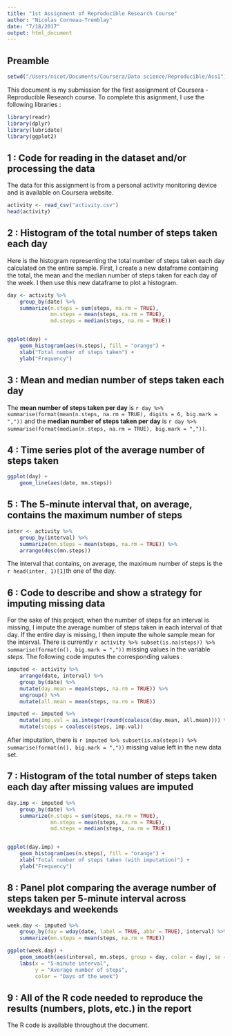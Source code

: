 ```yaml
---
title: "1st Assignment of Reproducible Research Course"
author: "Nicolas Corneau-Tremblay"
date: "7/18/2017"
output: html_document
---
```


## Preamble

```r
setwd("/Users/nicot/Documents/Coursera/Data science/Reproducible/Ass1")
```

This document is my submission for the first assignment of Coursera - Reproducible Research course. To complete this asignment, I use the following libraries :

```r
library(readr)
library(dplyr)
library(lubridate)
library(ggplot2)
```


## 1 : Code for reading in the dataset and/or processing the data

The data for this assignment is from a personal activity monitoring device and is available on Coursera website.

```r
activity <- read_csv("activity.csv")
head(activity)
```

## 2 : Histogram of the total number of steps taken each day

Here is the histogram representing the total number of steps taken each day calculated on the entire sample. First, I create a new dataframe containing the total, the mean and the median number of steps taken for each day of the week. I then use this new dataframe to plot a histogram.

```r
day <- activity %>%
    group_by(date) %>%
    summarize(n.steps = sum(steps, na.rm = TRUE),
              mn.steps = mean(steps, na.rm = TRUE),
              md.steps = median(steps, na.rm = TRUE))


ggplot(day) +
    geom_histogram(aes(n.steps), fill = "orange") +
    xlab("Total number of steps taken") +
    ylab("Frequency")

```

## 3 : Mean and median number of steps taken each day

The **mean number of steps taken per day** is `r day %>% summarise(format(mean(n.steps, na.rm = TRUE), digits = 6, big.mark = ","))` and the **median number of steps taken per day** is `r day %>% summarise(format(median(n.steps, na.rm = TRUE), big.mark = ","))`.

## 4 : Time series plot of the average number of steps taken
```r

ggplot(day) +
    geom_line(aes(date, mn.steps))
```

## 5 : The 5-minute interval that, on average, contains the maximum number of steps

```r
inter <- activity %>%
    group_by(interval) %>%
    summarize(mn.steps = mean(steps, na.rm = TRUE)) %>%
    arrange(desc(mn.steps))
```
The interval that contains, on average, the maximum number of steps is the `r head(inter, 1)[1]`th one of the day.

## 6 : Code to describe and show a strategy for imputing missing data

For the sake of this project, when the number of steps for an interval is missing, I impute the average number of steps taken in each interval of that day. If the entire day is missing, I then impute the whole sample mean for the interval. There is currently `r activity %>% subset(is.na(steps)) %>% summarise(format(n(), big.mark = ","))` missing values in the variable *steps*. The following code imputes the corresponding values :

```r
imputed <- activity %>%
    arrange(date, interval) %>%
    group_by(date) %>%
    mutate(day.mean = mean(steps, na.rm = TRUE)) %>%
    ungroup() %>%
    mutate(all.mean = mean(steps, na.rm = TRUE))

imputed <- imputed %>%
    mutate(imp.val = as.integer(round(coalesce(day.mean, all.mean)))) %>%
    mutate(steps = coalesce(steps, imp.val))

```

After imputation, there is `r imputed %>% subset(is.na(steps)) %>% summarise(format(n(), big.mark = ","))` missing value left in the new data set.

## 7 : Histogram of the total number of steps taken each day after missing values are imputed

```r
day.imp <- imputed %>%
    group_by(date) %>%
    summarize(n.steps = sum(steps, na.rm = TRUE),
              mn.steps = mean(steps, na.rm = TRUE),
              md.steps = median(steps, na.rm = TRUE))


ggplot(day.imp) +
    geom_histogram(aes(n.steps), fill = "orange") +
    xlab("Total number of steps taken (with imputation)") +
    ylab("Frequency")

```

## 8 : Panel plot comparing the average number of steps taken per 5-minute interval across weekdays and weekends

```r
week.day <- imputed %>%
    group_by(day = wday(date, label = TRUE, abbr = TRUE), interval) %>%
    summarize(mn.steps = mean(steps, na.rm = TRUE))

ggplot(week.day) +
    geom_smooth(aes(interval, mn.steps, group = day, color = day), se = FALSE) +
    labs(x = "5-minute interval", 
         y = "Average number of steps",
         color = "Days of the week")

```

## 9 : All of the R code needed to reproduce the results (numbers, plots, etc.) in the report

The R code is available throughout the document.






